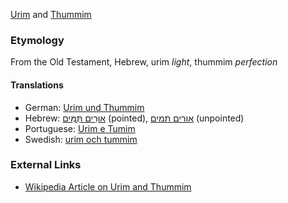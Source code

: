 [[Urim]] and [[Thummim]]
===Etymology===
From the Old Testament, Hebrew, urim ''light'', thummim ''perfection''
====Translations====
*German: [[Urim und Thummim]]
*Hebrew: [[אוּרִים תֻּמִּים]] (pointed), [[אורים תמים]] (unpointed)
*Portuguese: [[Urim e Tumim]]
*Swedish: [[urim och tummim]]
===External Links===
*[[w:Urim and Thummim|Wikipedia Article on Urim and Thummim]]